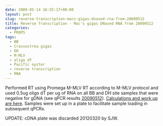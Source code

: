 ```yaml
---
date: 2009-05-14 16:55:17+00:00
layout: post
slug: reverse-transcription-macs-gigas-dnased-rna-from-20090512
title: Reverse Transcription - Mac's gigas DNased RNA from 20090512
categories:
  - PROPS
tags:
  - BB
  - Crassostrea gigas
  - DH
  - M-MLV
  - oligo dT
  - Pacific oyster
  - reverse transcription
  - RNA
---
```


Performed RT using Promega M-MLV RT according to M-MLV protocol and used 0.5ug oligo dT per ug of RNA on all BB and DH site samples that were negative for gDNA (see qPCR results [20090512](/Sam%27s+Working+Notebook+Jan-May+2009#sjw20090512)). [Calculations and work up are here](https://spreadsheets.google.com/ccc?key=0AmS_90rPaQMzdE1WT0dVbVFxQ0o1TkJXalF5MXFhcXc&hl=en). Samples were set up in a plate to facilitate sample loading in subsequent qPCRs.

UPDATE: cDNA plate was discarded 20120320 by SJW.
